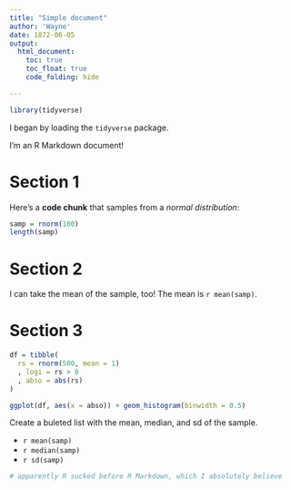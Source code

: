 ```yaml
---
title: "Simple document"
author: 'Wayne'
date: 1872-06-05
output: 
  html_document:
    toc: true
    toc_float: true
    code_folding: hide

---
```



```r
library(tidyverse)
```


I began by loading the `tidyverse` package.


I'm an R Markdown document! 

# Section 1

Here's a **code chunk** that samples from 
a _normal distribution_:

```r
samp = rnorm(100)
length(samp)
```

# Section 2

I can take the mean of the sample, too!
The mean is `r mean(samp)`.




# Section 3


```r


df = tibble(
  rs = rnorm(500, mean = 1)
  , logi = rs > 0
  , abso = abs(rs)
)

ggplot(df, aes(x = abso)) + geom_histogram(binwidth = 0.5)
```



Create a buleted list with the mean, median, and sd of the sample.

* `r mean(samp)`
* `r median(samp)`
* `r sd(samp)`

```r

# apparently R sucked before R Markdown, which I absolutely believe




```

